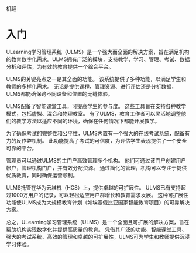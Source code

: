 机翻
# 入门
 ULearning学习管理系统（ULMS）是一个强大而全面的解决方案，旨在满足机构的教育数字化需求。ULMS拥有广泛的模块，支持教学、学习、管理、考试、数据分析和评估，为有效的教育提供一个综合平台。 

 ULMS的关键亮点之一是其全面的功能。 该系统提供了多种功能，以满足学生和教师的多样化需求。 无论是提供课程、管理资源、进行评估还是分析数据，ULMS都能确保跨不同设备和位置的无缝体验。 

 ULMS配备了智能课堂工具，可提高学生的参与度。 这些工具旨在支持各种教学模式，包括虚拟、混合和物理教室。 有了ULMS，教育工作者可以灵活地调整他们的教学方法以适应不同的环境，确保在任何情况下都能开展教学。 

 为了确保考试的完整性和公平性，ULMS内置有一个强大的在线考试系统，配备有力的反作弊机制。 此功能提高了考试的可信度，为评估学生表现提供了一个安全可靠的平台。 

 管理员可以通过ULMS的主门户高效管理多个机构。 他们可通过该门户创建用户帐户，管理机构门户，并有效分配资源。 通过简化的管理，机构可以专注于提供优质教育，同时确保运营顺利。 

 ULMS托管在华为云堆栈（HCS）上，提供卓越的可扩展性。 ULMS已有支持超过1000万用户的记录，可以轻松适应用户群增长和教育需求发展。 这种可扩展性功能使ULMS成为大规模教育计划（如埃塞俄比亚国家智能教育项目）的可靠解决方案。 
 
 总之，ULearning学习管理系统（ULMS）是一个全面且可扩展的解决方案，旨在帮助机构实现数字化并提供高质量的教育。 凭借其广泛的功能、智能课堂工具、强大的考试系统、高效的管理和卓越的可扩展性，ULMS可为学生和教师提供沉浸学习体验。
